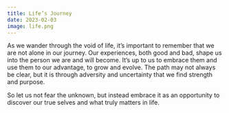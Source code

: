 ```yaml
---
title: Life’s Journey
date: 2023-02-03
image: life.png
---
```


As we wander through the void of life, it’s important to remember that we are not alone in our journey. Our experiences, both good and bad, shape us into the person we are and will become. It’s up to us to embrace them and use them to our advantage, to grow and evolve. The path may not always be clear, but it is through adversity and uncertainty that we find strength and purpose.

So let us not fear the unknown, but instead embrace it as an opportunity to discover our true selves and what truly matters in life.